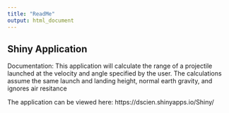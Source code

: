 ```yaml
---
title: "ReadMe"
output: html_document
---
```




## Shiny Application

Documentation: This application will calculate the range of a projectile launched at the velocity and angle specified by the user.  The calculations assume the same launch and landing height, normal earth gravity, and ignores air resitance

The application can be viewed here:
https://dscien.shinyapps.io/Shiny/